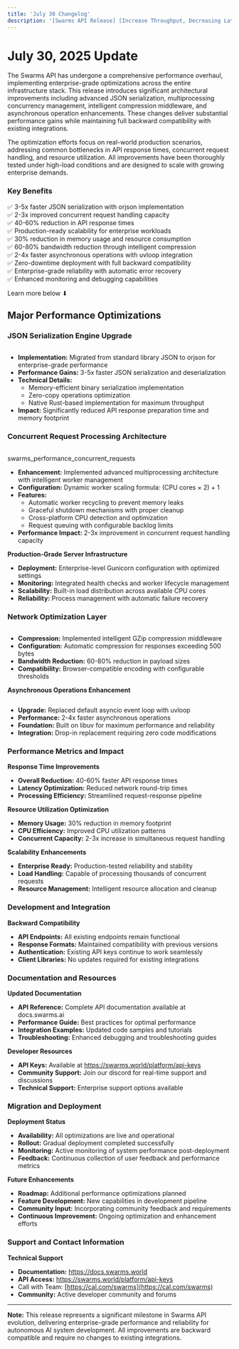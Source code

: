 ```yaml
---
title: 'July 30 Changelog'
description: '[Swarms API Release] [Increase Throughput, Decreasing Latency, and More]'
---
```


# July 30, 2025 Update

The Swarms API has undergone a comprehensive performance overhaul, implementing enterprise-grade optimizations across the entire infrastructure stack. This release introduces significant architectural improvements including advanced JSON serialization, multiprocessing concurrency management, intelligent compression middleware, and asynchronous operation enhancements. These changes deliver substantial performance gains while maintaining full backward compatibility with existing integrations.

The optimization efforts focus on real-world production scenarios, addressing common bottlenecks in API response times, concurrent request handling, and resource utilization. All improvements have been thoroughly tested under high-load conditions and are designed to scale with growing enterprise demands.

### Key Benefits

✅ 3-5x faster JSON serialization with orjson implementation\
✅ 2-3x improved concurrent request handling capacity\
✅ 40-60% reduction in API response times\
✅ Production-ready scalability for enterprise workloads\
✅ 30% reduction in memory usage and resource consumption\
✅ 60-80% bandwidth reduction through intelligent compression\
✅ 2-4x faster asynchronous operations with uvloop integration\
✅ Zero-downtime deployment with full backward compatibility\
✅ Enterprise-grade reliability with automatic error recovery\
✅ Enhanced monitoring and debugging capabilities

Learn more below ⬇

## Major Performance Optimizations

### **JSON Serialization Engine Upgrade**

<figure><img src="https://1877976121-files.gitbook.io/~/files/v0/b/gitbook-x-prod.appspot.com/o/spaces%2Fx6LszjjAhA0BjFIT3Yda%2Fuploads%2FOBOO2KoEPQWHJxaCSXhx%2Fswarms_performance_json_serialization.png?alt=media&#x26;token=3fd98e31-4e4c-4632-aefa-2d496c7491a0" alt=""><figcaption></figcaption></figure>



* **Implementation:** Migrated from standard library JSON to orjson for enterprise-grade performance
* **Performance Gains:** 3-5x faster JSON serialization and deserialization
* **Technical Details:**
  * Memory-efficient binary serialization implementation
  * Zero-copy operations optimization
  * Native Rust-based implementation for maximum throughput
* **Impact:** Significantly reduced API response preparation time and memory footprint

### **Concurrent Request Processing Architecture**

<figure><img src="https://1877976121-files.gitbook.io/~/files/v0/b/gitbook-x-prod.appspot.com/o/spaces%2Fx6LszjjAhA0BjFIT3Yda%2Fuploads%2FvqoGBajOQfAhQINCP39l%2Fswarms_performance_concurrent_requests.png?alt=media&#x26;token=d37c2b16-a7a5-4165-b627-066db4d8ac57" alt=""><figcaption></figcaption></figure>

swarms\_performance\_concurrent\_requests

* **Enhancement:** Implemented advanced multiprocessing architecture with intelligent worker management
* **Configuration:** Dynamic worker scaling formula: (CPU cores × 2) + 1
* **Features:**
  * Automatic worker recycling to prevent memory leaks
  * Graceful shutdown mechanisms with proper cleanup
  * Cross-platform CPU detection and optimization
  * Request queuing with configurable backlog limits
* **Performance Impact:** 2-3x improvement in concurrent request handling capacity

**Production-Grade Server Infrastructure**

* **Deployment:** Enterprise-level Gunicorn configuration with optimized settings
* **Monitoring:** Integrated health checks and worker lifecycle management
* **Scalability:** Built-in load distribution across available CPU cores
* **Reliability:** Process management with automatic failure recovery

### **Network Optimization Layer**

<figure><img src="https://1877976121-files.gitbook.io/~/files/v0/b/gitbook-x-prod.appspot.com/o/spaces%2Fx6LszjjAhA0BjFIT3Yda%2Fuploads%2FqhMmvT08WiBNNaPYsFbZ%2Fswarms_performance_compression.png?alt=media&#x26;token=ed125f70-0ebf-4abc-8327-2c62b66a78ef" alt=""><figcaption></figcaption></figure>

* **Compression:** Implemented intelligent GZip compression middleware
* **Configuration:** Automatic compression for responses exceeding 500 bytes
* **Bandwidth Reduction:** 60-80% reduction in payload sizes
* **Compatibility:** Browser-compatible encoding with configurable thresholds

**Asynchronous Operations Enhancement**

<figure><img src="https://1877976121-files.gitbook.io/~/files/v0/b/gitbook-x-prod.appspot.com/o/spaces%2Fx6LszjjAhA0BjFIT3Yda%2Fuploads%2FDGEDjAumj1df8W4K0cKi%2Fswarms_performance_async_performance.png?alt=media&#x26;token=7d935084-875f-4d97-9281-c610223224ed" alt=""><figcaption></figcaption></figure>

* **Upgrade:** Replaced default asyncio event loop with uvloop
* **Performance:** 2-4x faster asynchronous operations
* **Foundation:** Built on libuv for maximum performance and reliability
* **Integration:** Drop-in replacement requiring zero code modifications

### Performance Metrics and Impact

**Response Time Improvements**

* **Overall Reduction:** 40-60% faster API response times
* **Latency Optimization:** Reduced network round-trip times
* **Processing Efficiency:** Streamlined request-response pipeline

**Resource Utilization Optimization**

* **Memory Usage:** 30% reduction in memory footprint
* **CPU Efficiency:** Improved CPU utilization patterns
* **Concurrent Capacity:** 2-3x increase in simultaneous request handling

**Scalability Enhancements**

* **Enterprise Ready:** Production-tested reliability and stability
* **Load Handling:** Capable of processing thousands of concurrent requests
* **Resource Management:** Intelligent resource allocation and cleanup

### Development and Integration

**Backward Compatibility**

* **API Endpoints:** All existing endpoints remain functional
* **Response Formats:** Maintained compatibility with previous versions
* **Authentication:** Existing API keys continue to work seamlessly
* **Client Libraries:** No updates required for existing integrations

### Documentation and Resources

**Updated Documentation**

* **API Reference:** Complete API documentation available at docs.swarms.ai
* **Performance Guide:** Best practices for optimal performance
* **Integration Examples:** Updated code samples and tutorials
* **Troubleshooting:** Enhanced debugging and troubleshooting guides

**Developer Resources**

* **API Keys:** Available at https://swarms.world/platform/api-keys
* **Community Support:** Join our discord for real-time support and discussions
* **Technical Support:** Enterprise support options available

### Migration and Deployment

**Deployment Status**

* **Availability:** All optimizations are live and operational
* **Rollout:** Gradual deployment completed successfully
* **Monitoring:** Active monitoring of system performance post-deployment
* **Feedback:** Continuous collection of user feedback and performance metrics

**Future Enhancements**

* **Roadmap:** Additional performance optimizations planned
* **Feature Development:** New capabilities in development pipeline
* **Community Input:** Incorporating community feedback and requirements
* **Continuous Improvement:** Ongoing optimization and enhancement efforts

### Support and Contact Information

**Technical Support**

* **Documentation:** https://docs.swarms.world
* **API Access:** https://swarms.world/platform/api-keys
* Call with Team: [https://cal.com/swarms](https://cal.com/swarms)
* **Community:** Active developer community and forums

***

**Note:** This release represents a significant milestone in Swarms API evolution, delivering enterprise-grade performance and reliability for autonomous AI system development. All improvements are backward compatible and require no changes to existing integrations.